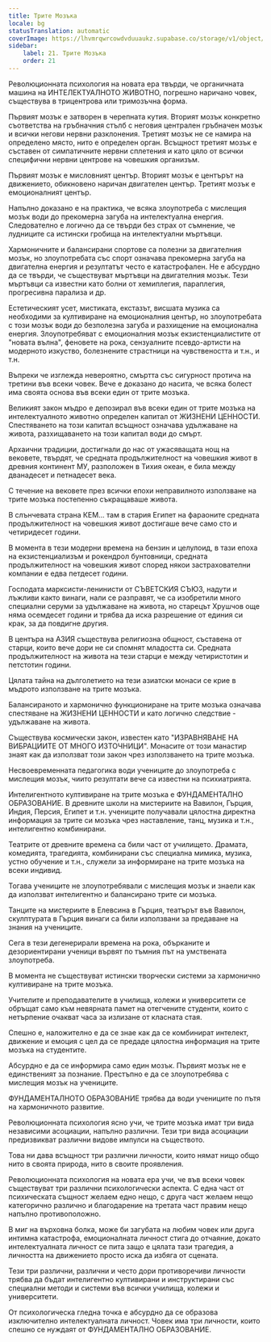 ```yaml
---
title: Трите Мозъка
locale: bg
statusTranslation: automatic
coverImage: https://lhvmrqwrcowdvduuaukz.supabase.co/storage/v1/object/public/strapi-uploads/small_cover-educacion-fundamental.webp-2d51a7828a2b1309555be27f7e2a61a0.webp
sidebar:
    label: 21. Трите Мозъка
    order: 21
---
```

Революционната психология на новата ера твърди, че органичната машина на ИНТЕЛЕКТУАЛНОТО ЖИВОТНО, погрешно наричано човек, съществува в трицентрова или тримозъчна форма.

Първият мозък е затворен в черепната кутия. Вторият мозък конкретно съответства на гръбначния стълб с неговия централен гръбначен мозък и всички негови нервни разклонения. Третият мозък не се намира на определено място, нито е определен орган. Всъщност третият мозък е съставен от симпатичните нервни сплетения и като цяло от всички специфични нервни центрове на човешкия организъм.

Първият мозък е мисловният център. Вторият мозък е центърът на движението, обикновено наричан двигателен център. Третият мозък е емоционалният център.

Напълно доказано е на практика, че всяка злоупотреба с мислещия мозък води до прекомерна загуба на интелектуална енергия. Следователно е логично да се твърди без страх от съмнение, че лудниците са истински гробища на интелектуални мъртъвци.

Хармоничните и балансирани спортове са полезни за двигателния мозък, но злоупотребата със спорт означава прекомерна загуба на двигателна енергия и резултатът често е катастрофален. Не е абсурдно да се твърди, че съществуват мъртъвци на двигателния мозък. Тези мъртъвци са известни като болни от хемиплегия, параплегия, прогресивна парализа и др.

Естетическият усет, мистиката, екстазът, висшата музика са необходими за култивиране на емоционалния център, но злоупотребата с този мозък води до безполезна загуба и разхищение на емоционална енергия. Злоупотребяват с емоционалния мозък екзистенциалистите от "новата вълна", феновете на рока, сензуалните псевдо-артисти на модерното изкуство, болезнените страстници на чувствеността и т.н., и т.н.

Въпреки че изглежда невероятно, смъртта със сигурност протича на третини във всеки човек. Вече е доказано до насита, че всяка болест има своята основа във всеки един от трите мозъка.

Великият закон мъдро е депозирал във всеки един от трите мозъка на интелектуалното животно определен капитал от ЖИЗНЕНИ ЦЕННОСТИ. Спестяването на този капитал всъщност означава удължаване на живота, разхищаването на този капитал води до смърт.

Архаични традиции, достигнали до нас от ужасяващата нощ на вековете, твърдят, че средната продължителност на човешкия живот в древния континент МУ, разположен в Тихия океан, е била между дванадесет и петнадесет века.

С течение на вековете през всички епохи неправилното използване на трите мозъка постепенно съкращаваше живота.

В слънчевата страна КЕМ... там в стария Египет на фараоните средната продължителност на човешкия живот достигаше вече само сто и четиридесет години.

В момента в тези модерни времена на бензин и целулоид, в тази епоха на екзистенциализъм и рокендрол бунтовници, средната продължителност на човешкия живот според някои застрахователни компании е едва петдесет години.

Господата марксисти-ленинисти от СЪВЕТСКИЯ СЪЮЗ, надути и лъжливи както винаги, нали се разправят, че са изобретили много специални серуми за удължаване на живота, но старецът Хрушчов още няма осемдесет години и трябва да иска разрешение от единия си крак, за да повдигне другия.

В центъра на АЗИЯ съществува религиозна общност, съставена от старци, които вече дори не си спомнят младостта си. Средната продължителност на живота на тези старци е между четиристотин и петстотин години.

Цялата тайна на дълголетието на тези азиатски монаси се крие в мъдрото използване на трите мозъка.

Балансираното и хармонично функциониране на трите мозъка означава спестяване на ЖИЗНЕНИ ЦЕННОСТИ и като логично следствие - удължаване на живота.

Съществува космически закон, известен като "ИЗРАВНЯВАНЕ НА ВИБРАЦИИТЕ ОТ МНОГО ИЗТОЧНИЦИ". Монасите от този манастир знаят как да използват този закон чрез използването на трите мозъка.

Несвоевременната педагогика води учениците до злоупотреба с мислещия мозък, чиито резултати вече са известни на психиатрията.

Интелигентното култивиране на трите мозъка е ФУНДАМЕНТАЛНО ОБРАЗОВАНИЕ. В древните школи на мистериите на Вавилон, Гърция, Индия, Персия, Египет и т.н. учениците получавали цялостна директна информация за трите си мозъка чрез наставление, танц, музика и т.н., интелигентно комбинирани.

Театрите от древните времена са били част от училището. Драмата, комедията, трагедията, комбинирани със специална мимика, музика, устно обучение и т.н., служели за информиране на трите мозъка на всеки индивид.

Тогава учениците не злоупотребявали с мислещия мозък и знаели как да използват интелигентно и балансирано трите си мозъка.

Танците на мистериите в Елевсина в Гърция, театърът във Вавилон, скулптурата в Гърция винаги са били използвани за предаване на знания на учениците.

Сега в тези дегенерирали времена на рока, обърканите и дезориентирани ученици вървят по тъмния път на умствената злоупотреба.

В момента не съществуват истински творчески системи за хармонично култивиране на трите мозъка.

Учителите и преподавателите в училища, колежи и университети се обръщат само към невярната памет на отегчените студенти, които с нетърпение очакват часа за излизане от класната стая.

Спешно е, наложително е да се знае как да се комбинират интелект, движение и емоция с цел да се предаде цялостна информация на трите мозъка на студентите.

Абсурдно е да се информира само един мозък. Първият мозък не е единственият за познание. Престъпно е да се злоупотребява с мислещия мозък на учениците.

ФУНДАМЕНТАЛНОТО ОБРАЗОВАНИЕ трябва да води учениците по пътя на хармоничното развитие.

Революционната психология ясно учи, че трите мозъка имат три вида независими асоциации, напълно различни. Тези три вида асоциации предизвикват различни видове импулси на съществото.

Това ни дава всъщност три различни личности, които нямат нищо общо нито в своята природа, нито в своите проявления.

Революционната психология на новата ера учи, че във всеки човек съществуват три различни психологически аспекта. С една част от психическата същност желаем едно нещо, с друга част желаем нещо категорично различно и благодарение на третата част правим нещо напълно противоположно.

В миг на върховна болка, може би загубата на любим човек или друга интимна катастрофа, емоционалната личност стига до отчаяние, докато интелектуалната личност се пита защо е цялата тази трагедия, а личността на движението просто иска да избяга от сцената.

Тези три различни, различни и често дори противоречиви личности трябва да бъдат интелигентно култивирани и инструктирани със специални методи и системи във всички училища, колежи и университети.

От психологическа гледна точка е абсурдно да се образова изключително интелектуалната личност. Човек има три личности, които спешно се нуждаят от ФУНДАМЕНТАЛНО ОБРАЗОВАНИЕ.

